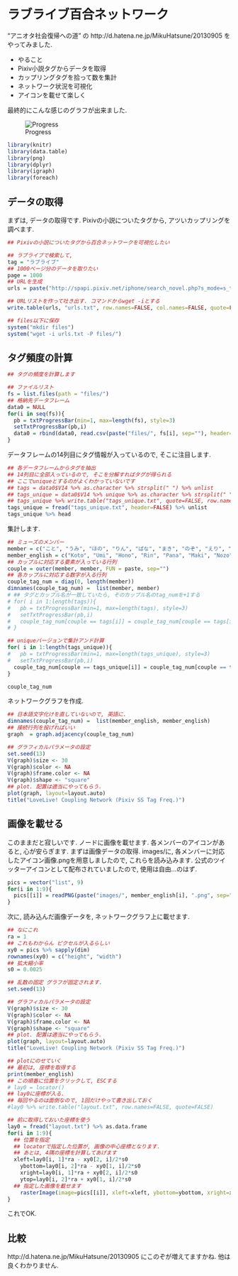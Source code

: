 ラブライブ百合ネットワーク
===
"アニオタ社会復帰への道" の 
http://d.hatena.ne.jp/MikuHatsune/20130905
をやってみました. 

* やること
 * Pixiv小説タグからデータを取得
 * カップリングタグを拾って数を集計
 * ネットワーク状況を可視化
 * アイコンを載せて楽しく

最終的にこんな感じのグラフが出来ました. 

![Progress](https://github.com/gghatano/LoveLive/blob/master/pixiv/network.png)


```r
library(knitr)
library(data.table)
library(png)
library(dplyr)
library(igraph)
library(foreach)
```

## データの取得
まずは, データの取得です. 
Pixivの小説についたタグから, アツいカップリングを調べます.
```r
## Pixivの小説についたタグから百合ネットワークを可視化したい

## ラブライブで検索して, 
tag = "ラブライブ"
## 1000ページ分のデータを取りたい
page = 1000
## URLを生成
urls = paste("http://spapi.pixiv.net/iphone/search_novel.php?s_mode=s_tag&p=", seq(page), "&word=", tag, sep="")

## URLリストを作って吐き出す. コマンドからwget -iとする
write.table(urls, "urls.txt", row.names=FALSE, col.names=FALSE, quote=FALSE)

## files以下に保存
system("mkdir files")
system("wget -i urls.txt -P files/")
```

## タグ頻度の計算
```r
## タグの頻度を計算します

## ファイルリスト
fs = list.files(path = "files/")
## 格納先データフレーム
data0 = NULL
for(i in seq(fs)){
  pb = txtProgressBar(min=1, max=length(fs), style=3)
  setTxtProgressBar(pb,i)
  data0 = rbind(data0, read.csv(paste("files/", fs[i], sep=""), header=FALSE))
}
```

データフレームの14列目にタグ情報が入っているので, そこに注目します.
```r
## 各データフレームからタグを抽出
## 14列目に全部入っているので, そこを分解すればタグが得られる
## ここでuniqueとするのがよくわかっていないです
## tags = data0$V14 %>% as.character %>% strsplit(" ") %>% unlist
## tags_unique = data0$V14 %>% unique %>% as.character %>% strsplit(" ") %>% unlist
## tags_unique %>% write.table("tags_unique.txt", quote=FALSE, row.names=FALSE, col.names=FALSE)
tags_unique = fread("tags_unique.txt", header=FALSE) %>% unlist
tags_unique %>% head
```

集計します. 
```r
## ミューズのメンバー 
member = c("こと", "うみ", "ほの", "りん", "ぱな", "まき", "のぞ", "えり", "にこ")
member_english = c("Koto", "Umi", "Hono", "Rin", "Pana", "Maki", "Nozo", "Eri", "Nico")
## カップルに対応する要素が入っている行列
couple = outer(member, member, FUN = paste, sep="")
## 各カップルに対応する数字が入る行列
couple_tag_num = diag(0, length(member))
dimnames(couple_tag_num) =  list(member, member)
# ## タグとカップル名が一致していたら, そのカップル名のtag_numを+1する
# for( i in 1:length(tags)){
#   pb = txtProgressBar(min=1, max=length(tags), style=3)
#   setTxtProgressBar(pb,i)
#   couple_tag_num[couple == tags[i]] = couple_tag_num[couple == tags[i]] + 1
# }

## uniqueバージョンで集計アンド計算
for( i in 1:length(tags_unique)){
#   pb = txtProgressBar(min=1, max=length(tags_unique), style=3)
#   setTxtProgressBar(pb,i)
  couple_tag_num[couple == tags_unique[i]] = couple_tag_num[couple == tags_unique[i]] + 1
}

couple_tag_num

```

ネットワークグラフを作成.
```r
## 日本語文字化けを直していないので, 英語に.
dimnames(couple_tag_num) =  list(member_english, member_english)
## 接続行列を投げればいい
graph  = graph.adjacency(couple_tag_num)

## グラフィカルパラメータの設定
set.seed(13)
V(graph)$size <- 30
V(graph)$color <- NA
V(graph)$frame.color <- NA
V(graph)$shape <- "square"
## plot. 配置は適当にやってもらう.
plot(graph, layout=layout.auto)
title("LoveLive! Coupling Network (Pixiv SS Tag Freq.)")

```

## 画像を載せる

このままだと寂しいです. ノードに画像を載せます. 
各メンバーのアイコンがあると, 心が安らぎます. 
まずは画像データの取得.
images/に, 各メンバーに対応したアイコン画像.pngを用意しましたので, これらを読み込みます.
公式のツイッターアイコンとして配布されていましたので, 使用は自由...のはず. 
```r
pics = vector("list", 9)
for(i in 1:9){
  pics[[i]] = readPNG(paste("images/", member_english[i], ".png", sep=""), native=TRUE)
}
```

次に, 読み込んだ画像データを, ネットワークグラフ上に載せます.
```r
## なにこれ
ra = 1 
## これもわからん ピクセルが入るらしい
xy0 = pics %>% sapply(dim)
rownames(xy0) = c("height", "width")
## 拡大縮小率
s0 = 0.0025

## 乱数の固定 グラフが固定されます. 
set.seed(13)

## グラフィカルパラメータの設定
V(graph)$size <- 30
V(graph)$color <- NA
V(graph)$frame.color <- NA
V(graph)$shape <- "square"
## plot. 配置は適当にやってもらう.
plot(graph, layout=layout.auto)
title("LoveLive! Coupling Network (Pixiv SS Tag Freq.)")

## plotにのせていく
## 最初は, 座標を取得する
print(member_english)
## この順番に位置をクリックして, ESCする
# lay0 = locator()
## lay0に座標が入る. 
## 毎回やるのは面倒なので, 1回だけやって書き出しておく
#lay0 %>% write.table("layout.txt", row.names=FALSE, quote=FALSE)

## 前に取得しておいた座標を使う
lay0 = fread("layout.txt") %>% as.data.frame
for(i in 1:9){
  ## 位置を指定
  ## locatorで指定した位置が, 画像の中心座標となります.
  ## あとは, 4隅の座標を計算してあげます
  xleft=lay0[i, 1]*ra - xy0[2, i]/2*s0
	ybottom=lay0[i, 2]*ra - xy0[1, i]/2*s0
	xright=lay0[i, 1]*ra + xy0[2, i]/2*s0
	ytop=lay0[i, 2]*ra + xy0[1, i]/2*s0
  ## 指定した画像を載せます
	rasterImage(image=pics[[i]], xleft=xleft, ybottom=ybottom, xright=xright, ytop=ytop, xpd=TRUE)
}
```

これでOK.

## 比較
http://d.hatena.ne.jp/MikuHatsune/20130905
にこのぞが増えてますかね. 他は良くわかりません. 



